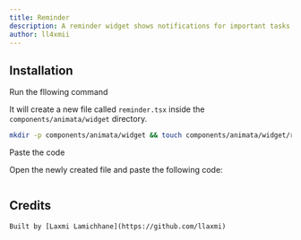 ```yaml
---
title: Reminder
description: A reminder widget shows notifications for important tasks
author: ll4xmii
---
```


<ComponentPreview name="widget-reminder--docs" />

## Installation

<Steps>
<Step>Run the fllowing command</Step>

It will create a new file called `reminder.tsx` inside the `components/animata/widget` directory.

```bash
mkdir -p components/animata/widget && touch components/animata/widget/reminder.tsx
```

<Step>Paste the code</Step>

Open the newly created file and paste the following code:

```jsx file=<rootDir>/animata/widget/reminder.tsx

```

</Steps>

## Credits

    Built by [Laxmi Lamichhane](https://github.com/llaxmi)
